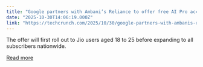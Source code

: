 ```yaml
---
title: "Google partners with Ambani’s Reliance to offer free AI Pro access to millions of Jio users in India"
date: "2025-10-30T14:06:19.000Z"
link: "https://techcrunch.com/2025/10/30/google-partners-with-ambanis-reliance-to-offer-free-ai-pro-access-to-millions-of-jio-users-in-india/"
---
```


The offer will first roll out to Jio users aged 18 to 25 before expanding to all subscribers nationwide.

[Read more](https://techcrunch.com/2025/10/30/google-partners-with-ambanis-reliance-to-offer-free-ai-pro-access-to-millions-of-jio-users-in-india/)
